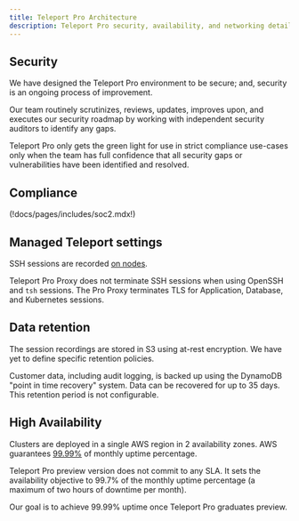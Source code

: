 ```yaml
---
title: Teleport Pro Architecture
description: Teleport Pro security, availability, and networking details.
---
```


## Security


We have designed the Teleport Pro environment to be secure; and, security is an ongoing process of improvement.

Our team routinely scrutinizes, reviews, updates, improves upon, and executes our security roadmap by working with independent security auditors to identify any gaps.

Teleport Pro only gets the green light for use in strict compliance use-cases only when the team has full confidence that all security gaps or vulnerabilities have been identified and resolved.

## Compliance

(!docs/pages/includes/soc2.mdx!)

## Managed Teleport settings

SSH sessions are recorded [on nodes](../architecture/nodes.mdx#session-recording).

Teleport Pro Proxy does not terminate SSH sessions when using OpenSSH and `tsh` sessions. The Pro Proxy terminates TLS for Application, Database, and Kubernetes sessions.

## Data retention

The session recordings are stored in S3 using at-rest encryption. We have yet to define specific retention policies.

Customer data, including audit logging, is backed up using the DynamoDB "point in time recovery" system. Data can be recovered for up to 35 days. This retention period is not configurable.

## High Availability

Clusters are deployed in a single AWS region in 2 availability zones.
AWS guarantees [99.99%](https://aws.amazon.com/compute/sla/) of monthly uptime percentage.

Teleport Pro preview version does not commit to any SLA. It sets the availability objective to 99.7% of the monthly uptime percentage (a maximum of two hours of downtime per month).

Our goal is to achieve 99.99% uptime once Teleport Pro graduates preview.
